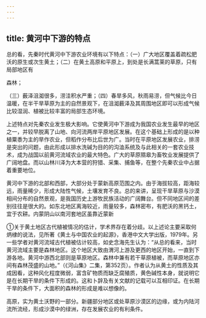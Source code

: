 ```yaml
---
---
---
```

title: 黄河中下游的特点
---



总的看，先秦时代黄河中下游农业环境有以下特点：（一）广大地区覆盖着疏松肥沃的原生或次生黄土；（二）在黄土高原和平原上，到处是长满蒿莱的草原，只有局部地区有

森林；

（三）薮泽沮洳很多，涝洼积水严重；（四）春旱多风，秋雨易涝，但气候比今日温暖，在半干旱草原为主的自然景观下，在沮洳薮泽及其周围地区即可以形成气候比较湿润、植被比较丰富的局部生态环境。

上述特点对先秦农业发生极大影响。它使黄河中下游成为我国农业发生最早的地区之一，并较早脱离了山地、向河流两岸平原地区发展。在这个基础上形成的是以种植粟黍为主的旱作农业，但稻作分布比后世为广。当时在平原地区发展农业，排涝是突出的问题，由此形成以排水洗碱为目的的沟洫系统及与此相关的一套农业技术，成为战国以前黄河流域农业的最大特色。广大的草原隰皋为畜牧业发展提供了广阔地盘。而以山林川泽为大本营的狩猎、采集、捕鱼等，在整个先秦农业中占据着重要地位。

黄河中下游的北部和西部，大部分处于蒙新高原范围之内。由于海拔较高，距海较远，雨量稀少，形成大陆性气候，土壤发育不良。总的来讲，呈现干旱草原与沙漠相间分布的自然景观，是我国历史上游牧民族活动的广阔舞台。但不同地区间的差别往往是很大的。如东北地区离海较近，雨量较多，森林密布，有肥沃的黑钙土，宜于农耕。内蒙阴山以南河套地区虽靠近蒙新

①关于黄土地区古代植被情况的估计，学术界存在着分歧。以上述论主要采取何炳棣的说法，见所著《黄土与中国农业的起源》，香港中文大学出版，1979年。另一些学者对黄河流域古代植被估计较高，如史念海先生认为：“从总的看来，当时黄河流域主要是森林地区。这个地区大致由渭河上游及更西的地区开始，一直到下游各地。黄河中游西北部则是草原地区。森林中兼有若干草原植被，而草原地区亦间有森林茂盛的山地。”（《河山集》二集，第352页）。作者认为从黄土的性质及其成因看，这种风化程度微弱，富含矿物质而缺乏腐殖质，黄色碱性本身，就说明它是在长期干旱的条件下形成的。这和卜辞及有关文献的记载可以互相印证。在长期干旱的条件下，大面积的森林的形成是难以想像的。

高原，实为黄土沃野的一部分。新疆部分地区或处草原沙漠区的边缘，或为内陆河流所流经，形成沙漠中的绿洲，存在发展农业的有利条件。